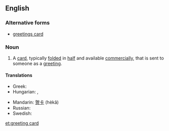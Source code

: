 ==English==
===Alternative forms===
* [[greetings card]]

===Noun===
{{en-noun}}

# A [[card]], typically [[fold]]ed in [[half]] and available [[commercially]], that is sent to someone as a [[greeting]].

====Translations====
{{trans-top|card sent as a greeting}}
* Greek: {{t|el|ευχετήρια κάρτα|f|tr=efchetíria kárta}}
* Hungarian: {{t-|hu|üdvözlőlap}}, {{t-|hu|üdvözlőkártya}}
{{trans-mid}}
* Mandarin: [[贺卡]] (hèkǎ)
* Russian: {{t|ru|поздравительная открытка|f|alt=поздрави́тельная откры́тка|sc=Cyrl|tr=pozdravítel'naja otkrýtka}}
* Swedish: {{t|sv|gratulationskort|n}}
{{trans-bottom}}

[[et:greeting card]]